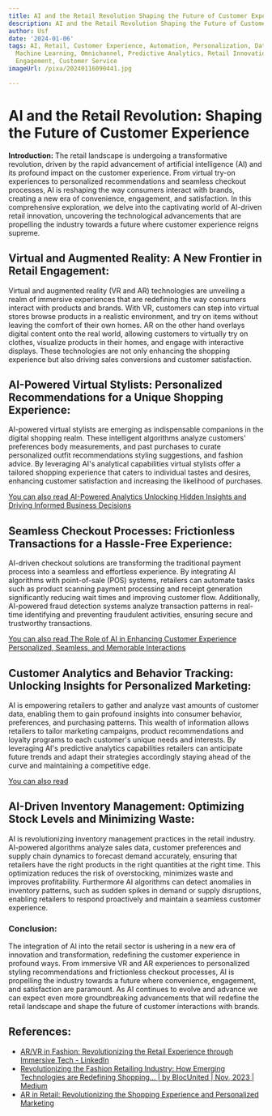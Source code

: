 ```yaml
---
title: AI and the Retail Revolution Shaping the Future of Customer Experience
description: AI and the Retail Revolution Shaping the Future of Customer Experience
author: Usf
date: '2024-01-06'
tags: AI, Retail, Customer Experience, Automation, Personalization, Data Analytics,
  Machine Learning, Omnichannel, Predictive Analytics, Retail Innovation, Customer
  Engagement, Customer Service
imageUrl: /pixa/20240116090441.jpg

---
```

# AI and the  Retail Revolution: Shaping the Future of Customer Experience

**Introduction:**
The retail landscape is undergoing a transformative revolution, driven by the  rapid advancement of artificial intelligence (AI) and its profound impact on the customer experience. From virtual try-on experiences to personalized recommendations and seamless checkout processes, AI is reshaping the way consumers interact  with brands, creating a new era of  convenience,  engagement, and satisfaction.  In this comprehensive exploration,  we delve into the captivating world of AI-driven retail innovation, uncovering the technological  advancements that are  propelling the industry towards a future where customer experience reigns supreme.

## Virtual and Augmented Reality: A New  Frontier in Retail Engagement:
Virtual and augmented reality (VR and AR) technologies are unveiling a realm of immersive experiences that are redefining the way consumers interact with products and brands.  With VR, customers can step into virtual stores browse products in a realistic environment, and try on items without  leaving the comfort of their own homes. AR on the other hand overlays digital content onto the real world, allowing  customers to virtually try on clothes, visualize products in their homes, and engage with interactive displays.  These technologies  are  not only enhancing the shopping  experience but  also driving sales conversions and customer satisfaction.

## AI-Powered Virtual Stylists: Personalized  Recommendations for a Unique  Shopping Experience:
AI-powered virtual stylists are emerging as indispensable companions in the digital shopping realm.  These intelligent algorithms analyze customers' preferences body measurements,  and past purchases to curate personalized outfit recommendations styling suggestions, and fashion advice. By leveraging AI's  analytical capabilities virtual stylists offer  a tailored shopping experience that caters to individual tastes and desires, enhancing customer satisfaction  and increasing the likelihood of purchases.

[You can  also read AI-Powered Analytics Unlocking Hidden Insights and Driving Informed Business  Decisions](AI-Powered%20Analytics%20Unlocking%20Hidden%20Insights%20and%20Driving%20Informed%20Business%20Decisions)


## Seamless Checkout Processes: Frictionless Transactions for a Hassle-Free Experience:
AI-driven checkout solutions  are transforming the traditional payment process into a seamless and effortless experience. By integrating AI algorithms  with point-of-sale (POS) systems, retailers can automate tasks such as  product scanning payment processing and  receipt generation significantly reducing wait times and  improving customer flow. Additionally, AI-powered fraud detection systems analyze transaction patterns in real-time identifying and preventing fraudulent activities, ensuring secure and trustworthy  transactions.

[You can also read The Role of AI in Enhancing Customer Experience Personalized,  Seamless, and Memorable Interactions](The%20Role%20of%20AI%20in%20Enhancing%20Customer%20Experience%20Personalized%2C%20Seamless%2C%20and%20Memorable%20Interactions)


## Customer Analytics and Behavior Tracking: Unlocking Insights for Personalized Marketing:
AI is empowering retailers to gather  and analyze vast amounts  of customer data, enabling them to gain profound insights  into consumer behavior, preferences, and purchasing patterns. This wealth of information allows retailers to tailor marketing campaigns, product recommendations and loyalty programs to each customer's unique needs and interests.  By leveraging AI's predictive  analytics capabilities retailers can  anticipate future trends and adapt  their strategies accordingly staying ahead of the curve and maintaining a competitive  edge.

[You  can also read  ]()


## AI-Driven  Inventory Management: Optimizing Stock Levels and Minimizing Waste:
AI is revolutionizing inventory management practices in the retail  industry. AI-powered algorithms analyze sales data, customer  preferences and supply chain dynamics to forecast demand  accurately, ensuring that  retailers  have  the right products  in the right quantities at the right  time. This optimization reduces the risk of overstocking,  minimizes waste and improves profitability. Furthermore AI algorithms can detect anomalies in inventory patterns,  such as sudden spikes in demand or supply  disruptions, enabling retailers  to respond  proactively and maintain  a seamless customer experience.

### Conclusion:
The integration of AI into the retail sector  is ushering in a new era of innovation and transformation,  redefining the customer  experience in profound ways. From immersive VR and AR experiences to personalized styling recommendations and frictionless checkout processes, AI is propelling the industry  towards a future where convenience, engagement, and satisfaction are paramount. As AI continues to evolve and advance we can expect even more groundbreaking advancements that will redefine the retail landscape and shape the future of customer interactions with brands.

## References:
- [AR/VR in Fashion: Revolutionizing the Retail Experience through Immersive Tech - LinkedIn](https://www.linkedin.com/pulse/arvr-fashion-revolutionizing-retail-experience-through-jesse-anglen)
- [Revolutionizing the Fashion Retailing Industry: How Emerging Technologies are Redefining Shopping… | by BlocUnited | Nov, 2023 | Medium](https://medium.com/@blocunited2022/revolutionizing-the-fashion-retailing-industry-how-emerging-technologies-are-redefining-shopping-2832270fd1bc)
- [AR in Retail: Revolutionizing the Shopping Experience and Personalized Marketing](https://www.technology-innovators.com/ar-in-retail-revolutionizing-the-shopping-experience-and-personalized-marketing/)
